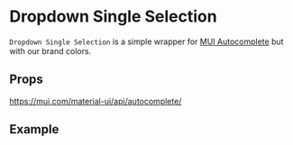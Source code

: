 
<Meta title="FormFields/FormFieldDropdownSingleSelection/Readme"/>

# Dropdown Single Selection

`Dropdown Single Selection` is a simple wrapper for [MUI Autocomplete](https://mui.com/material-ui/react-autocomplete/#main-content) but with our brand colors.

## Props

https://mui.com/material-ui/api/autocomplete/

## Example

<Preview withSource="none">
	<stories.Playground/>
</Preview>